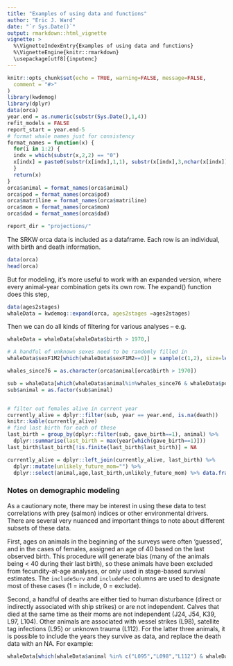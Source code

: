 ```yaml
---
title: "Examples of using data and functions"
author: "Eric J. Ward"
date: "`r Sys.Date()`"
output: rmarkdown::html_vignette
vignette: >
  %\VignetteIndexEntry{Examples of using data and functions}
  %\VignetteEngine{knitr::rmarkdown}
  \usepackage[utf8]{inputenc}
---
```



```r
knitr::opts_chunk$set(echo = TRUE, warning=FALSE, message=FALSE,
  comment = "#>"
)
library(kwdemog)
library(dplyr)
data(orca)
year.end = as.numeric(substr(Sys.Date(),1,4))
refit_models = FALSE
report_start = year.end-5
# format whale names just for consistency
format_names = function(x) {
  for(i in 1:2) {
  indx = which(substr(x,2,2) == "0")
  x[indx] = paste0(substr(x[indx],1,1), substr(x[indx],3,nchar(x[indx])))
  }
  return(x)
}
orca$animal = format_names(orca$animal)
orca$pod = format_names(orca$pod)
orca$matriline = format_names(orca$matriline)
orca$mom = format_names(orca$mom)
orca$dad = format_names(orca$dad)

report_dir = "projections/"
```

The SRKW orca data is included as a dataframe. Each row is an individual, with birth and death information.  
```r
data(orca)
head(orca)
```

But for modeling, it's more useful to work with an expanded version, where every animal-year combination gets its own row.  The expand() function does this step, 

```r
data(ages2stages)
whaleData = kwdemog::expand(orca, ages2stages =ages2stages)
```

Then we can do all kinds of filtering for various analyses -- e.g. 
```r
whaleData = whaleData[whaleData$birth > 1970,]

# A handful of unknown sexes need to be randomly filled in
whaleData$sexF1M2[which(whaleData$sexF1M2==0)] = sample(c(1,2), size=length(which(whaleData$sexF1M2==0)), replace=T)

whales_since76 = as.character(orca$animal[orca$birth > 1970])

sub = whaleData[which(whaleData$animal%in%whales_since76 & whaleData$population=="SRKW" & !is.na(whaleData$gave_birth) & whaleData$sexF1M2=="1" & whaleData$age>=10 & whaleData$age< 43), ]
sub$animal = as.factor(sub$animal)


# filter out females alive in current year
currently_alive = dplyr::filter(sub, year == year.end, is.na(death))
knitr::kable(currently_alive)
# find last birth for each of these
last_birth = group_by(dplyr::filter(sub, gave_birth==1), animal) %>% 
  dplyr::summarise(last_birth = max(year[which(gave_birth==1)]))
last_birth$last_birth[!is.finite(last_birth$last_birth)] = NA

currently_alive = dplyr::left_join(currently_alive, last_birth) %>% 
  dplyr::mutate(unlikely_future_mom="") %>%
  dplyr::select(animal,age,last_birth,unlikely_future_mom) %>% data.frame()

```

### Notes on demographic modeling 

As a cautionary note, there may be interest in using these data to test correlations with prey (salmon) indices or other environmental drivers. There are several very nuanced and important things to note about different subsets of these data. 

First, ages on animals in the beginning of the surveys were often 'guessed', and in the cases of females, assigned an age of 40 based on the last observed birth. This procedure will generate bias (many of the animals being < 40 during their last birth), so these animals have been excluded from fecundity-at-age analyses, or only used in stage-based survival estimates. The `includeSurv` and `includeFec` columns are used to designate most of these cases (1 = include, 0 = exclude).

Second, a handful of deaths are either tied to human disturbance (direct or indirectly associated with ship strikes) or are not independent. Calves that died at the same time as their moms are not independent (J24, J54, K39, L97, L104). Other animals are associated with vessel strikes (L98), satellite tag infections (L95) or unknown trauma (L112). For the latter three animals, it is possible to include the years they survive as data, and replace the death data with an NA. For example:

```r
whaleData[which(whaleData$animal %in% c("L095","L098","L112") & whaleData$alive==0),] = NA
```


